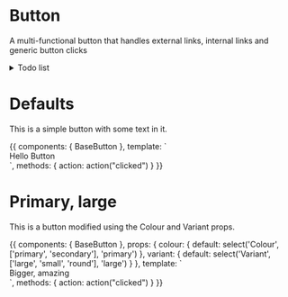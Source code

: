 
<Meta title="Components|Button" component={BaseButton} />

# Button

A multi-functional button that handles external links, internal links and generic button clicks

<details>
<summary>
Todo list
</summary>

- Make the rounded variant
- Support Vue router

</details>

<Props of={BaseButton} />

# Defaults

This is a simple button with some text in it.

<Preview>
  <Story name="Defaults">
    {{
      components: {
        BaseButton
      },
      template: `
        <div class="py-16 flex justify-center">
          <BaseButton @click="action">Hello Button</BaseButton>
        </div>`,
        methods: { action: action("clicked") }
    }}
  </Story>
</Preview>

# Primary, large

This is a button modified using the Colour and Variant props.

<Preview>
  <Story name="Primary, large" decorators={[withKnobs()]}>
    {{
      components: {
        BaseButton
      },
      props: {
        colour: {
          default: select('Colour', ['primary', 'secondary'], 'primary')
        },
        variant: {
          default: select('Variant', ['large', 'small', 'round'], 'large')
        }
      },
      template: `
        <div class="py-16 flex justify-center">
          <base-button :colour="colour" :variant="variant">
            Bigger, amazing
          </base-button>
        </div>`,
        methods: { action: action("clicked") }
    }}
  </Story>
</Preview>
